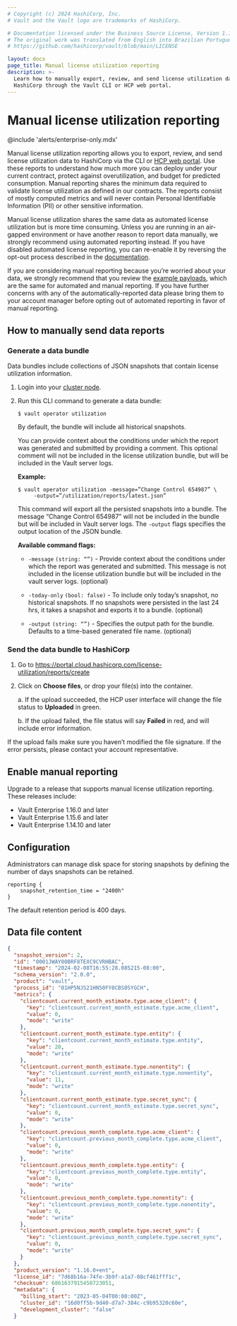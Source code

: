```yaml
---
# Copyright (c) 2024 HashiCorp, Inc.
# Vault and the Vault logo are trademarks of HashiCorp.

# Documentation licensed under the Business Source License, Version 1.1.
# The original work was translated from English into Brazilian Portuguese.
# https://github.com/hashicorp/vault/blob/main/LICENSE

layout: docs
page_title: Manual license utilization reporting
description: >-
  Learn how to manually export, review, and send license utilization data to
  HashiCorp through the Vault CLI or HCP web portal.
---
```


# Manual license utilization reporting

@include 'alerts/enterprise-only.mdx'

Manual license utilization reporting allows you to export, review, and send
license utilization data to HashiCorp via the CLI or
[HCP web portal](https://portal.cloud.hashicorp.com/). Use these
reports to understand how much more you can deploy under your current contract,
protect against overutilization, and budget for predicted consumption. Manual
reporting shares the minimum data required to validate license utilization as
defined in our contracts. The reports consist of mostly computed metrics and
will never contain Personal Identifiable Information (PII) or other sensitive
information.

Manual license utilization shares the same data as automated license utilization
but is more time consuming. Unless you are running in an air-gapped environment
or have another reason to report data manually, we strongly recommend using
automated reporting instead. If you have disabled automated license reporting,
you can re-enable it by reversing the opt-out process described in the
[documentation](/vault/docs/enterprise/license/utilization-reporting#opt-out).

If you are considering manual reporting because you’re worried about your data,
we strongly recommend that you review the [example
payloads](#data-file-content), which are the same for automated and manual
reporting. If you have further concerns with any of the automatically-reported
data please bring them to your account manager before opting out of automated
reporting in favor of manual reporting.

## How to manually send data reports

### Generate a data bundle

Data bundles include collections of JSON snapshots that contain license
utilization information.

1. Login into your [cluster node](/vault/tutorials/cloud/vault-access-cluster).
1. Run this CLI command to generate a data bundle:

   ```shell-session
   $ vault operator utilization
   ```

   By default, the bundle will include all historical snapshots.

   You can provide context about the conditions under which the report was
   generated and submitted by providing a comment. This optional comment will
   not be included in the license utilization bundle, but will be included in
   the Vault server logs.

   **Example:**

   ```shell-session
   $ vault operator utilization -message=”Change Control 654987” \
        -output=”/utilization/reports/latest.json”
   ```

   This command will export all the persisted snapshots into a bundle. The
   message “Change Control 654987” will not be included in the bundle but will
   be included in Vault server logs. The `-output` flags specifies the output
   location of the JSON bundle.

   **Available command flags:**

   - `-message` `(string: “”)` - Provide context about the conditions under
   which the report was generated and submitted. This message is not included
   in the license utilization bundle but will be included in the vault server
   logs. (optional)

   - `-today-only` `(bool: false)` - To include only today’s snapshot, no
   historical snapshots. If no snapshots were persisted in the last 24 hrs, it
   takes a snapshot and exports it to a bundle. (optional)

   - `-output` `(string: “”)` - Specifies the output path for the bundle.
   Defaults to a time-based generated file name. (optional)


### Send the data bundle to HashiCorp

1. Go to https://portal.cloud.hashicorp.com/license-utilization/reports/create
1. Click on **Choose files**, or drop your file(s) into the container.

    a. If the upload succeeded, the HCP user interface will change the file
    status to **Uploaded** in green.

    b. If the upload failed, the file status will say **Failed** in red, and
    will include error information.

If the upload fails make sure you haven’t modified the file signature. If the
error persists, please contact your account representative.


## Enable manual reporting

Upgrade to a release that supports manual license utilization reporting. These
releases include:

- Vault Enterprise 1.16.0 and later
- Vault Enterprise 1.15.6 and later
- Vault Enterprise 1.14.10 and later

## Configuration

Administrators can manage disk space for storing snapshots by defining the
number of days snapshots can be retained.

```hcl
reporting {
    snapshot_retention_time = "2400h"
}
```

The default retention period is 400 days.

## Data file content

<CodeBlockConfig hideClipboard>

```json
{
  "snapshot_version": 2,
  "id": "0001JWAY00BRF8TEXC9CVRHBAC",
  "timestamp": "2024-02-08T16:55:28.085215-08:00",
  "schema_version": "2.0.0",
  "product": "vault",
  "process_id": "01HP5NJS21HN50FY0CBS0SYGCH",
  "metrics": {
    "clientcount.current_month_estimate.type.acme_client": {
      "key": "clientcount.current_month_estimate.type.acme_client",
      "value": 0,
      "mode": "write"
    },
    "clientcount.current_month_estimate.type.entity": {
      "key": "clientcount.current_month_estimate.type.entity",
      "value": 20,
      "mode": "write"
    },
    "clientcount.current_month_estimate.type.nonentity": {
      "key": "clientcount.current_month_estimate.type.nonentity",
      "value": 11,
      "mode": "write"
    },
    "clientcount.current_month_estimate.type.secret_sync": {
      "key": "clientcount.current_month_estimate.type.secret_sync",
      "value": 0,
      "mode": "write"
    },
    "clientcount.previous_month_complete.type.acme_client": {
      "key": "clientcount.previous_month_complete.type.acme_client",
      "value": 0,
      "mode": "write"
    },
    "clientcount.previous_month_complete.type.entity": {
      "key": "clientcount.previous_month_complete.type.entity",
      "value": 0,
      "mode": "write"
    },
    "clientcount.previous_month_complete.type.nonentity": {
      "key": "clientcount.previous_month_complete.type.nonentity",
      "value": 0,
      "mode": "write"
    },
    "clientcount.previous_month_complete.type.secret_sync": {
      "key": "clientcount.previous_month_complete.type.secret_sync",
      "value": 0,
      "mode": "write"
    }
  },
  "product_version": "1.16.0+ent",
  "license_id": "7d68b16a-74fe-3b9f-a1a7-08cf461fff1c",
  "checksum": 6861637915450723051,
  "metadata": {
    "billing_start": "2023-05-04T00:00:00Z",
    "cluster_id": "16d0ff5b-9d40-d7a7-384c-c9b95320c60e",
    "development_cluster": "false"
  }
```

</CodeBlockConfig>

